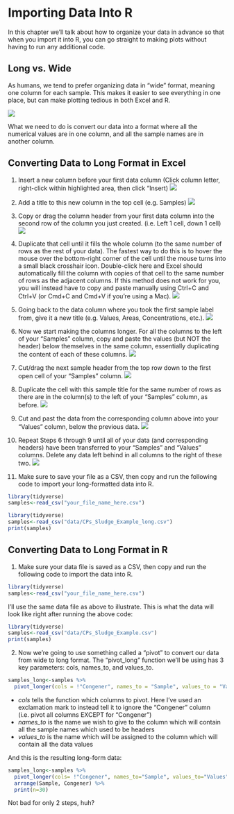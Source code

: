 # Importing Data Into R

In this chapter we'll talk about how to organize your data in advance so that when you import it into R, you can go straight to making plots without having to run any additional code. 

## Long vs. Wide

As humans, we tend to prefer organizing data in "wide" format, meaning one column for each sample. This makes it easier to see everything in one place, but can make plotting tedious in both Excel and R.

![](images/CPdata_wide.png)


What we need to do is convert our data into a format where all the numerical values are in one column, and all the sample names are in another column.






## Converting Data to Long Format in Excel

1. Insert a new column before your first data column (Click column letter, right-click within highlighted area, then click "Insert)
![](images/CPdata_widetolong_1.png)

2. Add a title to this new column in the top cell (e.g. Samples)
![](images/CPdata_widetolong_2.png)

3. Copy or drag the column header from your first data column into the second row of the column you just created. (i.e. Left 1 cell, down 1 cell)
![](images/CPdata_widetolong_3.png)

4. Duplicate that cell until it fills the whole column (to the same number of rows as the rest of your data). The fastest way to do this is to hover the mouse over the bottom-right corner of the cell until the mouse turns into a small black crosshair icon. Double-click here and Excel should automatically fill the column with copies of that cell to the same number of rows as the adjacent columns. If this method does not work for you, you will instead have to copy and paste manually using Ctrl+C and Ctrl+V (or Cmd+C and Cmd+V if you're using a Mac).
![](images/CPdata_widetolong_4.png)

5. Going back to the data column where you took the first sample label from, give it a new title (e.g. Values, Areas, Concentrations, etc.).
![](images/CPdata_widetolong_5.png)

6. Now we start making the columns longer. For all the columns to the left of your "Samples" column, copy and paste the values (but NOT the header) below themselves in the same column, essentially duplicating the content of each of these columns.
![](images/CPdata_widetolong_6.png)

7. Cut/drag the next sample header from the top row down to the first open cell of your "Samples" column.
![](images/CPdata_widetolong_7.png)

8. Duplicate the cell with this sample title for the same number of rows as there are in the column(s) to the left of your "Samples" column, as before.
![](images/CPdata_widetolong_8.png)

9. Cut and past the data from the corresponding column above into your "Values" column, below the previous data.
![](images/CPdata_widetolong_9.png)

10. Repeat Steps 6 through 9 until all of your data (and corresponding headers) have been transferred to your "Samples" and "Values" columns. Delete any data left behind in all columns to the right of these two.
![](images/CPdata_widetolong_10.png)

11. Make sure to save your file as a CSV, then copy and run the following code to import your long-formatted data into R.
``` r
library(tidyverse)
samples<-read_csv("your_file_name_here.csv")
```
``` r
library(tidyverse)
samples<-read_csv("data/CPs_Sludge_Example_long.csv")
print(samples)
```

## Converting Data to Long Format in R

1. Make sure your data file is saved as a CSV, then copy and run the following code to import the data into R.
``` r
library(tidyverse)
samples<-read_csv("your_file_name_here.csv")
```
I'll use the same data file as above to illustrate. This is what the data will look like right after running the above code:

``` r
library(tidyverse)
samples<-read_csv("data/CPs_Sludge_Example.csv")
print(samples)
```
2. Now we're going to use something called a "pivot" to convert our data from wide to long format. The "pivot_long" function we'll be using has 3 key parameters: cols, names_to, and values_to.

``` r
samples_long<-samples %>%
  pivot_longer(cols = !"Congener", names_to = "Sample", values_to = "Values")


```
 - *cols* tells the function which columns to pivot. Here I've used an exclamation mark to instead tell it to ignore the "Congener" column (i.e. pivot all columns EXCEPT for "Congener")
 - *names_to* is the name we wish to give to the column which will contain all the sample names which used to be headers
 - *values_to* is the name which will be assigned to the column which will contain all the data values

And this is the resulting long-form data:
``` r
samples_long<-samples %>%
  pivot_longer(cols= !"Congener", names_to="Sample", values_to="Values") %>%
  arrange(Sample, Congener) %>%
  print(n=30)

```
Not bad for only 2 steps, huh?

